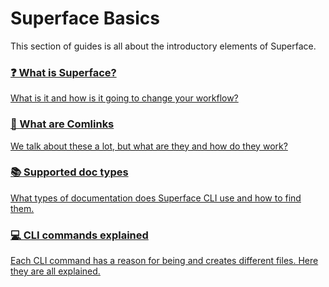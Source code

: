 # Superface Basics

This section of guides is all about the introductory elements of Superface.

<div className="row padding-bottom--lg">
  <div className="col col--6">
    <div className="card shadow">
      <a href="/basics/what-is-superface" className="menu__link">
        <div className="card__body">
          <h3>❓ What is Superface?</h3>
          <p>What is it and how is it going to change your workflow?</p>
        </div>
      </a>
    </div>
  </div>
  <div className="col col--6">
    <div className="card shadow">
      <a href="/basics/what-are-comlinks" className="menu__link">
        <div className="card__body">
          <h3>🔎 What are Comlinks</h3>
          <p>
            We talk about these a lot, but what are they and how do they work?
          </p>
        </div>
      </a>
    </div>
  </div>
  <div className="col col--6">
    <div className="card shadow">
      <a href="/basics/supported-documentation" className="menu__link">
        <div className="card__body">
          <h3>📚 Supported doc types</h3>
          <p>
            What types of documentation does Superface CLI use and how to find
            them.
          </p>
        </div>
      </a>
    </div>
  </div>
  <div className="col col--6">
    <div className="card shadow">
      <a href="/basics/cli-commands-explained" className="menu__link">
        <div className="card__body">
          <h3>💻 CLI commands explained</h3>
          <p>
            Each CLI command has a reason for being and creates different files.
            Here they are all explained.
          </p>
        </div>
      </a>
    </div>
  </div>
</div>
